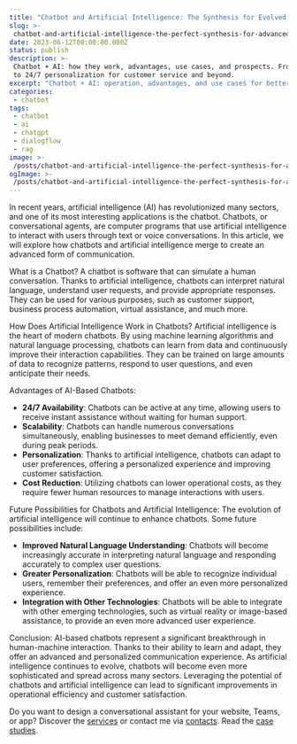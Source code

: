```yaml
---
title: "Chatbot and Artificial Intelligence: The Synthesis for Evolved Communication"
slug: >-
 chatbot-and-artificial-intelligence-the-perfect-synthesis-for-advanced-communication
date: 2023-06-12T00:00:00.000Z
status: publish
description: >-
 Chatbot + AI: how they work, advantages, use cases, and prospects. From NLP
 to 24/7 personalization for customer service and beyond.
excerpt: "Chatbot + AI: operation, advantages, and use cases for better communication."
categories:
 - chatbot
tags:
 - chatbot
 - ai
 - chatgpt
 - dialogflow
 - rag
image: >-
 /posts/chatbot-and-artificial-intelligence-the-perfect-synthesis-for-advanced-communication/card.webp
ogImage: >-
 /posts/chatbot-and-artificial-intelligence-the-perfect-synthesis-for-advanced-communication/og.webp
---
```


In recent years, artificial intelligence (AI) has revolutionized many sectors, and one of its most interesting applications is the chatbot. Chatbots, or conversational agents, are computer programs that use artificial intelligence to interact with users through text or voice conversations. In this article, we will explore how chatbots and artificial intelligence merge to create an advanced form of communication.

What is a Chatbot? A chatbot is software that can simulate a human conversation. Thanks to artificial intelligence, chatbots can interpret natural language, understand user requests, and provide appropriate responses. They can be used for various purposes, such as customer support, business process automation, virtual assistance, and much more.

How Does Artificial Intelligence Work in Chatbots? Artificial intelligence is the heart of modern chatbots. By using machine learning algorithms and natural language processing, chatbots can learn from data and continuously improve their interaction capabilities. They can be trained on large amounts of data to recognize patterns, respond to user questions, and even anticipate their needs.

Advantages of AI-Based Chatbots:

- **24/7 Availability**: Chatbots can be active at any time, allowing users to receive instant assistance without waiting for human support.
- **Scalability**: Chatbots can handle numerous conversations simultaneously, enabling businesses to meet demand efficiently, even during peak periods.
- **Personalization**: Thanks to artificial intelligence, chatbots can adapt to user preferences, offering a personalized experience and improving customer satisfaction.
- **Cost Reduction**: Utilizing chatbots can lower operational costs, as they require fewer human resources to manage interactions with users.

Future Possibilities for Chatbots and Artificial Intelligence: The evolution of artificial intelligence will continue to enhance chatbots. Some future possibilities include:

- **Improved Natural Language Understanding**: Chatbots will become increasingly accurate in interpreting natural language and responding accurately to complex user questions.
- **Greater Personalization**: Chatbots will be able to recognize individual users, remember their preferences, and offer an even more personalized experience.
- **Integration with Other Technologies**: Chatbots will be able to integrate with other emerging technologies, such as virtual reality or image-based assistance, to provide an even more advanced user experience.

Conclusion: AI-based chatbots represent a significant breakthrough in human-machine interaction. Thanks to their ability to learn and adapt, they offer an advanced and personalized communication experience. As artificial intelligence continues to evolve, chatbots will become even more sophisticated and spread across many sectors. Leveraging the potential of chatbots and artificial intelligence can lead to significant improvements in operational efficiency and customer satisfaction.

Do you want to design a conversational assistant for your website, Teams, or app? Discover the [services](/services/) or contact me via [contacts](/contatti/). Read the [case studies](/case-studies/).